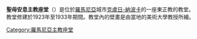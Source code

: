 {{Unreferenced|time=2022-01-11T03:43:15+00:00}}
'''聖母安息主教座堂'''（{{lang-ro|Catedrala Adormirea Maicii Domnului}}）是位於[[羅馬尼亞|羅馬尼亞]]城市[[克盧日-納波卡|克盧日-納波卡]]的一座東正教的教堂。教堂修建於1923年至1933年期間。教堂內的壁畫是由當地的美術大學教授所繪。
[[Category:羅馬尼亞主教座堂|Category:羅馬尼亞主教座堂]]